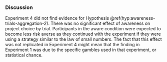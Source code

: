 ### Discussion

Experiment 4 did not find evidence for
Hypothesis \@ref(hyp:awareness-trials-aggregation-2). There was no significant
effect of awareness on project choice by trial. Participants in the aware
condition were expected to become less risk averse as they continued with the
experiment if they were using a strategy similar to the law of small numbers.
The fact that this effect was not replicated in Experiment 4 might mean that the
finding in Experiment 1 was due to the specific gambles used in that experiment,
or statistical chance.
